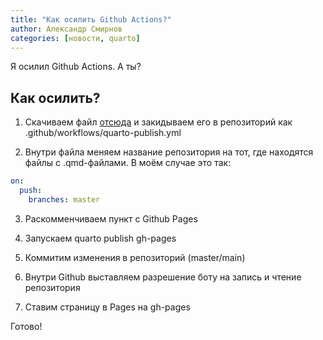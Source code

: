 ```yaml
---
title: "Как осилить Github Actions?"
author: Александр Смирнов
categories: [новости, quarto]
---
```


Я осилил Github Actions. А ты?

## Как осилить?

1. Скачиваем файл [отсюда](https://raw.githubusercontent.com/quarto-dev/quarto-actions/main/examples/quarto-publish-example.yml) и закидываем его в репозиторий как .github/workflows/quarto-publish.yml

2. Внутри файла меняем название репозитория на тот, где находятся файлы с .qmd-файлами. В моём случае это так:

```yaml
on:
  push:
    branches: master
```

3. Раскомменчиваем пункт с Github Pages

4. Запускаем quarto publish gh-pages

5. Коммитим изменения в репозиторий (master/main)

6. Внутри Github выставляем разрешение боту на запись и чтение репозитория

7. Ставим страницу в Pages на gh-pages

Готово!

